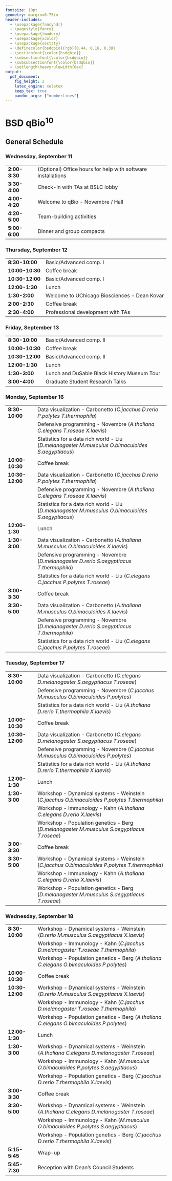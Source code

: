 ```yaml
---
fontsize: 10pt
geometry: margin=0.75in
header-includes:
  - \usepackage{fancyhdr}
  - \pagestyle{fancy}
  - \usepackage{lmodern}
  - \usepackage{xcolor}
  - \usepackage{sectsty}
  - \definecolor{bsdqbio}{rgb}{0.44, 0.16, 0.39}
  - \sectionfont{\color{bsdqbio}}
  - \subsectionfont{\color{bsdqbio}}
  - \subsubsectionfont{\color{bsdqbio}}
  - \setlength\heavyrulewidth{0ex}
output:
  pdf_document:
    fig_height: 2
    latex_engine: xelatex
    keep_tex: true
    pandoc_args: ["numberLines"]
---
```

# BSD qBio$^{10}$ 

## General Schedule
### Wednesday, September 11 

------------------    --------------------------------------------------------------
**2:00-3:30**         (Optional) Office hours for help with software installations  
**3:30-4:00**         Check-in with TAs at BSLC lobby                               
**4:00-4:20**         Welcome to qBio - Novembre / Hall                             
**4:20-5:00**         Team-building activities                                      
**5:00-6:00**         Dinner and group compacts                                     
------------------    --------------------------------------------------------------

### Thursday, September 12 

------------------    --------------------------------------------------------------
**8:30-10:00**        Basic/Advanced comp. I                                        
**10:00-10:30**       Coffee break                                                  
**10:30-12:00**       Basic/Advanced comp. I                                        
**12:00-1:30**        Lunch                                                         
**1:30-2:00**         Welcome to UChicago Biosciences - Dean Kovar                  
**2:00-2:30**         Coffee break                                                  
**2:30-4:00**         Professional development with TAs                             
------------------    --------------------------------------------------------------

### Friday, September 13 

------------------    --------------------------------------------------------------
**8:30-10:00**        Basic/Advanced comp. II                                       
**10:00-10:30**       Coffee break                                                  
**10:30-12:00**       Basic/Advanced comp. II                                       
**12:00-1:30**        Lunch                                                         
**1:30-3:00**          Lunch and DuSable Black History Museum Tour                  
**3:00-4:00**         Graduate Student Research Talks                               
------------------    --------------------------------------------------------------

### Monday, September 16 

------------------    --------------------------------------------------------------
**8:30-10:00**        Data visualization - Carbonetto                                (*C.jacchus D.rerio P.polytes T.thermophila*)
                      Defensive programming - Novembre                               (*A.thaliana C.elegans T.roseae X.laevis*)
                      Statistics for a data rich world - Liu                         (*D.melanogaster M.musculus O.bimaculoides S.aegyptiacus*)
**10:00-10:30**       Coffee break                                                  
**10:30-12:00**       Data visualization - Carbonetto                                (*C.jacchus D.rerio P.polytes T.thermophila*)
                      Defensive programming - Novembre                               (*A.thaliana C.elegans T.roseae X.laevis*)
                      Statistics for a data rich world - Liu                         (*D.melanogaster M.musculus O.bimaculoides S.aegyptiacus*)
**12:00-1:30**        Lunch                                                         
**1:30-3:00**         Data visualization - Carbonetto                                (*A.thaliana M.musculus O.bimaculoides X.laevis*)
                      Defensive programming - Novembre                               (*D.melanogaster D.rerio S.aegyptiacus T.thermophila*)
                      Statistics for a data rich world - Liu                         (*C.elegans C.jacchus P.polytes T.roseae*)
**3:00-3:30**         Coffee break                                                  
**3:30-5:00**         Data visualization - Carbonetto                                (*A.thaliana M.musculus O.bimaculoides X.laevis*)
                      Defensive programming - Novembre                               (*D.melanogaster D.rerio S.aegyptiacus T.thermophila*)
                      Statistics for a data rich world - Liu                         (*C.elegans C.jacchus P.polytes T.roseae*)
------------------    --------------------------------------------------------------

### Tuesday, September 17 

------------------    --------------------------------------------------------------
**8:30-10:00**        Data visualization - Carbonetto                                (*C.elegans D.melanogaster S.aegyptiacus T.roseae*)
                      Defensive programming - Novembre                               (*C.jacchus M.musculus O.bimaculoides P.polytes*)
                      Statistics for a data rich world - Liu                         (*A.thaliana D.rerio T.thermophila X.laevis*)
**10:00-10:30**       Coffee break                                                  
**10:30-12:00**       Data visualization - Carbonetto                                (*C.elegans D.melanogaster S.aegyptiacus T.roseae*)
                      Defensive programming - Novembre                               (*C.jacchus M.musculus O.bimaculoides P.polytes*)
                      Statistics for a data rich world - Liu                         (*A.thaliana D.rerio T.thermophila X.laevis*)
**12:00-1:30**        Lunch                                                         
**1:30-3:00**         Workshop - Dynamical systems - Weinstein                       (*C.jacchus O.bimaculoides P.polytes T.thermophila*)
                      Workshop - Immunology - Kahn                                   (*A.thaliana C.elegans D.rerio X.laevis*)
                      Workshop - Population genetics - Berg                          (*D.melanogaster M.musculus S.aegyptiacus T.roseae*)
**3:00-3:30**         Coffee break                                                  
**3:30-5:00**         Workshop - Dynamical systems - Weinstein                       (*C.jacchus O.bimaculoides P.polytes T.thermophila*)
                      Workshop - Immunology - Kahn                                   (*A.thaliana C.elegans D.rerio X.laevis*)
                      Workshop - Population genetics - Berg                          (*D.melanogaster M.musculus S.aegyptiacus T.roseae*)
------------------    --------------------------------------------------------------

### Wednesday, September 18 

------------------    --------------------------------------------------------------
**8:30-10:00**        Workshop - Dynamical systems - Weinstein                       (*D.rerio M.musculus S.aegyptiacus X.laevis*)
                      Workshop - Immunology - Kahn                                   (*C.jacchus D.melanogaster T.roseae T.thermophila*)
                      Workshop - Population genetics - Berg                          (*A.thaliana C.elegans O.bimaculoides P.polytes*)
**10:00-10:30**       Coffee break                                                  
**10:30-12:00**       Workshop - Dynamical systems - Weinstein                       (*D.rerio M.musculus S.aegyptiacus X.laevis*)
                      Workshop - Immunology - Kahn                                   (*C.jacchus D.melanogaster T.roseae T.thermophila*)
                      Workshop - Population genetics - Berg                          (*A.thaliana C.elegans O.bimaculoides P.polytes*)
**12:00-1:30**        Lunch                                                         
**1:30-3:00**         Workshop - Dynamical systems - Weinstein                       (*A.thaliana C.elegans D.melanogaster T.roseae*)
                      Workshop - Immunology - Kahn                                   (*M.musculus O.bimaculoides P.polytes S.aegyptiacus*)
                      Workshop - Population genetics - Berg                          (*C.jacchus D.rerio T.thermophila X.laevis*)
**3:00-3:30**         Coffee break                                                  
**3:30-5:00**         Workshop - Dynamical systems - Weinstein                       (*A.thaliana C.elegans D.melanogaster T.roseae*)
                      Workshop - Immunology - Kahn                                   (*M.musculus O.bimaculoides P.polytes S.aegyptiacus*)
                      Workshop - Population genetics - Berg                          (*C.jacchus D.rerio T.thermophila X.laevis*)
**5:15-5:45**         Wrap-up                                                       
**5:45-7:30**         Reception with Dean's Council Students                        
------------------    --------------------------------------------------------------

